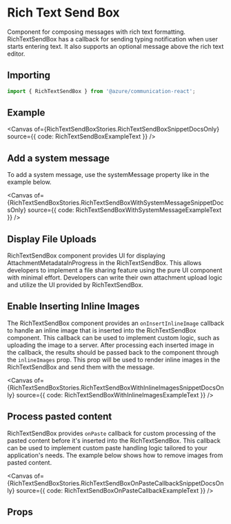 


<Meta of={RichTextSendBoxStories} />

<SingleLineBetaBanner />

# Rich Text Send Box

Component for composing messages with rich text formatting. RichTextSendBox has a callback for sending typing notification when user starts entering text. It also supports an optional message above the rich text editor.

## Importing

```ts
import { RichTextSendBox } from '@azure/communication-react';
```

## Example

<Canvas of={RichTextSendBoxStories.RichTextSendBoxSnippetDocsOnly} source={{ code: RichTextSendBoxExampleText }} />

## Add a system message

To add a system message, use the systemMessage property like in the example below.

<Canvas
  of={RichTextSendBoxStories.RichTextSendBoxWithSystemMessageSnippetDocsOnly}
  source={{ code: RichTextSendBoxWithSystemMessageExampleText }}
/>

## Display File Uploads

<DetailedBetaBanner />
RichTextSendBox component provides UI for displaying AttachmentMetadataInProgress in the RichTextSendBox. This allows
developers to implement a file sharing feature using the pure UI component with minimal effort. Developers can write
their own attachment upload logic and utilize the UI provided by RichTextSendBox.
<Canvas
  of={RichTextSendBoxStories.RichTextSendBoxAttachmentUploadsSnippetDocsOnly}
  source={{ code: RichTextSendBoxAttachmentUploadsExampleText }}
/>

## Enable Inserting Inline Images

The RichTextSendBox component provides an `onInsertInlineImage` callback to handle an inline image that is inserted into the RichTextSendBox component. This callback can be used to implement custom logic, such as uploading the image to a server. After processing each inserted image in the callback, the results should be passed back to the component through the `inlineImages` prop. This prop will be used to render inline images in the RichTextSendBox and send them with the message.

<Canvas
  of={RichTextSendBoxStories.RichTextSendBoxWithInlineImagesSnippetDocsOnly}
  source={{ code: RichTextSendBoxWithInlineImagesExampleText }}
/>

## Process pasted content

RichTextSendBox provides `onPaste` callback for custom processing of the pasted content before it's inserted into the RichTextSendBox. This callback can be used to implement custom paste handling logic tailored to your application's needs. The example below shows how to remove images from pasted content.

<Canvas
  of={RichTextSendBoxStories.RichTextSendBoxOnPasteCallbackSnippetDocsOnly}
  source={{ code: RichTextSendBoxOnPasteCallbackExampleText }}
/>

## Props

<ArgTypes of={RichTextSendBox} />

